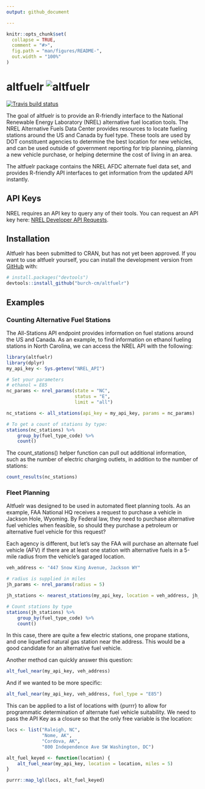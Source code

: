```yaml
---
output: github_document

---
```


<!-- README.md is generated from README.Rmd. Please edit that file -->

```r
knitr::opts_chunk$set(
  collapse = TRUE,
  comment = "#>",
  fig.path = "man/figures/README-",
  out.width = "100%"
)
```

# altfuelr   ![altfuelr](figures/imgfile-small.png)
<!-- badges: start -->
[![Travis build status](https://travis-ci.com/burch-cm/altfuelr.svg?branch=master)](https://travis-ci.com/burch-cm/altfuelr)
<!-- badges: end -->

The goal of altfuelr is to provide an R-friendly interface to the National Renewable 
Energy Laboratory (NREL) alternative fuel location tools. The NREL Alternative Fuels 
Data Center provides resources to locate fueling stations around the US and Canada 
by fuel type. These tools are used by DOT constituent agencies to determine the best location for new vehicles, and can be used outside of government reporting for trip planning, planning a new vehicle purchase, or helping determine the cost of living in an area.

The altfuelr package contains the NREL AFDC alternate fuel data set, and provides R-friendly API interfaces to get information from the updated API instantly.

## API Keys  
NREL requires an API key to query any of their tools. You can request an API key here: [NREL Developer API Requests](https://developer.nrel.gov/docs/api-key/).


## Installation  

<!-- You can install the released version of altfuelr from [CRAN](https://CRAN.R-project.org) with: -->

<!-- ``` r -->
<!-- install.packages("altfuelr") -->
<!-- ``` -->

Altfuelr has been submitted to CRAN, but has not yet been approved. If you want to use altfuelr yourself, you can install the development version from [GitHub](https://github.com/burch-cm/altfuelr) with:

``` r
# install.packages("devtools")
devtools::install_github("burch-cm/altfuelr")
```
## Examples  


### Counting Alternative Fuel Stations  

The All-Stations API endpoint provides information on fuel stations around the US and Canada. As an example, to find information on ethanol fueling stations in North Carolina, we can access the NREL API with the following:

```r
library(altfuelr)
library(dplyr)
my_api_key <- Sys.getenv("NREL_API")

# Set your parameters
# ethanol = E85
nc_params <- nrel_params(state = "NC", 
                         status = "E",
                         limit = "all")

nc_stations <- all_stations(api_key = my_api_key, params = nc_params)

# To get a count of stations by type:
stations(nc_stations) %>%
    group_by(fuel_type_code) %>%
    count()
```
The count_stations() helper function can pull out additional information, such as the number of electric charging outlets, in addition to the number of stations:

```r
count_results(nc_stations)
```


### Fleet Planning  

Altfuelr was designed to be used in automated fleet planning tools. As an example, FAA National HQ receives a request to purchase a vehicle in Jackson Hole, Wyoming. By Federal law, they need to purchase alternative fuel vehicles when feasible, so should they purchase a petroleum or alternative fuel vehicle for this request?

Each agency is different, but let's say the FAA will purchase an alternate fuel vehicle (AFV) if there are at least one station with alternative fuels in a 5-mile radius from the vehicle's garaged location.  

```r
veh_address <- "447 Snow King Avenue, Jackson WY"

# radius is supplied in miles
jh_params <- nrel_params(radius = 5)

jh_stations <- nearest_stations(my_api_key, location = veh_address, jh_params)

# Count stations by type
stations(jh_stations) %>%
    group_by(fuel_type_code) %>%
    count()
```

In this case, there are quite a few electric stations, one propane stations, and one liquefied natural gas station near the address. This would be a good candidate for an alternative fuel vehicle.

Another method can quickly answer this question:
```r
alt_fuel_near(my_api_key, veh_address)
```

And if we wanted to be more specific:
```r
alt_fuel_near(my_api_key, veh_address, fuel_type = "E85")
```

This can be applied to a list of locations with {purrr} to allow for programmatic determination of alternate fuel vehicle suitability. We need to pass the API Key as a closure so that the only free variable is the location:

```r
locs <- list("Raleigh, NC",
             "Nome, AK",
             "Cordova, AK",
             "800 Independence Ave SW Washington, DC")

alt_fuel_keyed <- function(location) {
    alt_fuel_near(my_api_key, location = location, miles = 5)
}

purrr::map_lgl(locs, alt_fuel_keyed)
```
